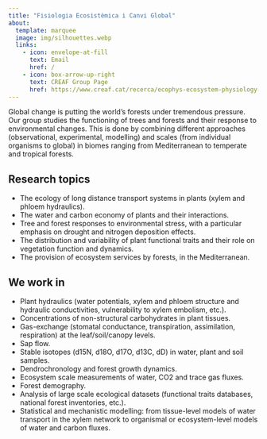 ```yaml
---
title: "Fisiologia Ecosistèmica i Canvi Global"
about:
  template: marquee
  image: img/silhouettes.webp
  links:
    - icon: envelope-at-fill
      text: Email
      href: /
    - icon: box-arrow-up-right
      text: CREAF Group Page
      href: https://www.creaf.cat/recerca/ecophys-ecosystem-physiology-and-global-change
---
```


Global change is putting the world’s forests under tremendous pressure. Our group studies the functioning of trees and forests and their response to environmental changes. This is done by combining different approaches (observational, experimental, modelling) and scales (from individual organisms to global) in biomes ranging from Mediterranean to temperate and tropical forests.

## Research topics

  - The ecology of long distance transport systems in plants (xylem and phloem hydraulics).  
  - The water and carbon economy of plants and their interactions.  
  - Tree and forest responses to environmental stress, with a particular emphasis on drought and
  nitrogen deposition effects.  
  - The distribution and variability of plant functional traits and their role on vegetation function
  and dynamics.  
  - The provision of ecosystem services by forests, in the Mediterranean.


## We work in

  - Plant hydraulics (water potentials, xylem and phloem structure and hydraulic conductivities,
  vulnerability to xylem embolism, etc.).  
  - Concentrations of non-structural carbohydrates in plant tissues.  
  - Gas-exchange (stomatal conductance, transpiration, assimilation, respiration) at the
  leaf/soil/canopy levels.  
  - Sap flow.  
  - Stable isotopes (d15N, d18O, d17O, d13C, dD) in water, plant and soil samples.  
  - Dendrochronology and forest growth dynamics.  
  - Ecosystem scale measurements of water, CO2 and trace gas fluxes.  
  - Forest demography.  
  - Analysis of large scale ecological datasets (functional traits databases, national forest
  inventories, etc.).  
  - Statistical and mechanistic modelling: from tissue-level models of water transport in the xylem
  network to organismal or ecosystem-level models of water and carbon fluxes.  
